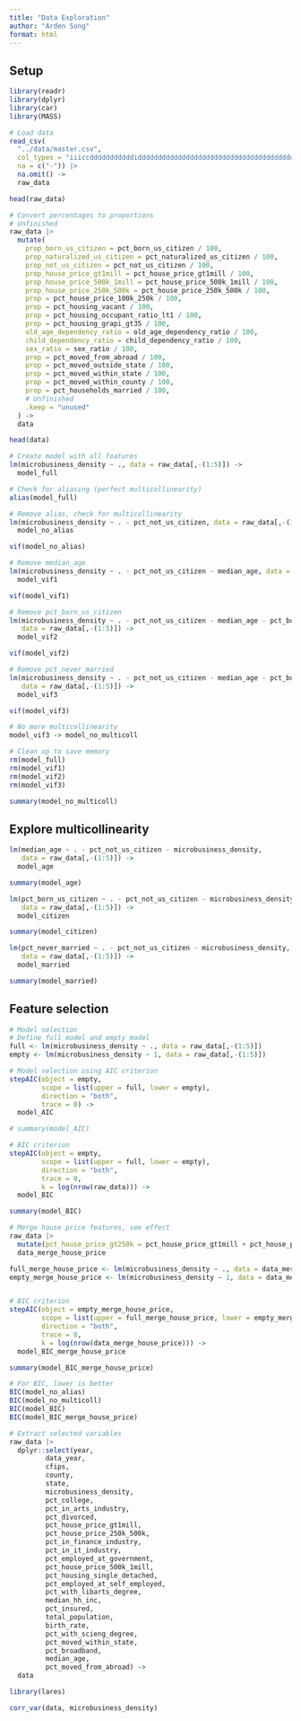 ```yaml
---
title: "Data Exploration"
author: "Arden Song"
format: html
---
```


## Setup

```r
library(readr)
library(dplyr)
library(car)
library(MASS)
```

```r
# Load data
read_csv(
  "../data/master.csv", 
  col_types = "iiiccdddddddddddiddddddddddddddddddddddddddddddddddddddddd",
  na = c("-")) |>
  na.omit() ->
  raw_data

head(raw_data)
```

```r
# Convert percentages to proportions
# Unfinished
raw_data |>
  mutate(
    prop_born_us_citizen = pct_born_us_citizen / 100,
    prop_naturalized_us_citizen = pct_naturalized_us_citizen / 100,
    prop_not_us_citizen = pct_not_us_citizen / 100,
    prop_house_price_gt1mill = pct_house_price_gt1mill / 100,
    prop_house_price_500k_1mill = pct_house_price_500k_1mill / 100,
    prop_house_price_250k_500k = pct_house_price_250k_500k / 100, 
    prop = pct_house_price_100k_250k / 100, 
    prop = pct_housing_vacant / 100, 
    prop = pct_housing_occupant_ratio_lt1 / 100, 
    prop = pct_housing_grapi_gt35 / 100,
    old_age_dependency_ratio = old_age_dependency_ratio / 100,
    child_dependency_ratio = child_dependency_ratio / 100,
    sex_ratio = sex_ratio / 100,
    prop = pct_moved_from_abroad / 100,
    prop = pct_moved_outside_state / 100,
    prop = pct_moved_within_state / 100,
    prop = pct_moved_within_county / 100,
    prop = pct_households_married / 100,
    # Unfinished
    .keep = "unused"
  ) ->
  data

head(data)
```

```r
# Create model with all features
lm(microbusiness_density ~ ., data = raw_data[,-(1:5)]) ->
  model_full

# Check for aliasing (perfect multicollinearity)
alias(model_full)
```

```r
# Remove alias, check for multicollinearity
lm(microbusiness_density ~ . - pct_not_us_citizen, data = raw_data[,-(1:5)]) ->
  model_no_alias

vif(model_no_alias)
```

```r
# Remove median_age
lm(microbusiness_density ~ . - pct_not_us_citizen - median_age, data = raw_data[,-(1:5)]) ->
  model_vif1

vif(model_vif1)
```

```r
# Remove pct_born_us_citizen
lm(microbusiness_density ~ . - pct_not_us_citizen - median_age - pct_born_us_citizen, 
   data = raw_data[,-(1:5)]) ->
  model_vif2

vif(model_vif2)
```

```r
# Remove pct_never_married
lm(microbusiness_density ~ . - pct_not_us_citizen - median_age - pct_born_us_citizen - pct_never_married, 
   data = raw_data[,-(1:5)]) ->
  model_vif3

vif(model_vif3)
```

```r
# No more multicollinearity
model_vif3 -> model_no_multicoll

# Clean up to save memory
rm(model_full)
rm(model_vif1)
rm(model_vif2)
rm(model_vif3)
```

```r
summary(model_no_multicoll)
```

## Explore multicollinearity

```r
lm(median_age ~ . - pct_not_us_citizen - microbusiness_density, 
   data = raw_data[,-(1:5)]) ->
  model_age

summary(model_age)
```

```r
lm(pct_born_us_citizen ~ . - pct_not_us_citizen - microbusiness_density, 
   data = raw_data[,-(1:5)]) ->
  model_citizen

summary(model_citizen)
```

```r
lm(pct_never_married ~ . - pct_not_us_citizen - microbusiness_density, 
   data = raw_data[,-(1:5)]) ->
  model_married

summary(model_married)
```

## Feature selection

```r
# Model selection
# Define full model and empty model
full <- lm(microbusiness_density ~ ., data = raw_data[,-(1:5)])
empty <- lm(microbusiness_density ~ 1, data = raw_data[,-(1:5)])

# Model selection using AIC criterion
stepAIC(object = empty, 
        scope = list(upper = full, lower = empty), 
        direction = "both",
        trace = 0) ->
  model_AIC

# summary(model_AIC)

# BIC criterion
stepAIC(object = empty, 
        scope = list(upper = full, lower = empty), 
        direction = "both",
        trace = 0,
        k = log(nrow(raw_data))) ->
  model_BIC

summary(model_BIC)
```

```r
# Merge house price features, see effect
raw_data |>
  mutate(pct_house_price_gt250k = pct_house_price_gt1mill + pct_house_price_500k_1mill + pct_house_price_250k_500k, .keep = "unused") ->
  data_merge_house_price

full_merge_house_price <- lm(microbusiness_density ~ ., data = data_merge_house_price[,-(1:5)])
empty_merge_house_price <- lm(microbusiness_density ~ 1, data = data_merge_house_price[,-(1:5)])


# BIC criterion
stepAIC(object = empty_merge_house_price, 
        scope = list(upper = full_merge_house_price, lower = empty_merge_house_price), 
        direction = "both",
        trace = 0,
        k = log(nrow(data_merge_house_price))) ->
  model_BIC_merge_house_price

summary(model_BIC_merge_house_price)
```

```r
# For BIC, lower is better
BIC(model_no_alias)
BIC(model_no_multicoll)
BIC(model_BIC)
BIC(model_BIC_merge_house_price)
```

```r
# Extract selected variables
raw_data |>
  dplyr::select(year, 
         data_year, 
         cfips, 
         county, 
         state, 
         microbusiness_density,
         pct_college,
         pct_in_arts_industry,
         pct_divorced,
         pct_house_price_gt1mill,
         pct_house_price_250k_500k,
         pct_in_finance_industry,
         pct_in_it_industry,
         pct_employed_at_government,
         pct_house_price_500k_1mill,
         pct_housing_single_detached,
         pct_employed_at_self_employed,
         pct_with_libarts_degree,
         median_hh_inc,
         pct_insured,
         total_population,
         birth_rate,
         pct_with_scieng_degree,
         pct_moved_within_state,
         pct_broadband,
         median_age,
         pct_moved_from_abroad) ->
  data
```

```r
library(lares)

corr_var(data, microbusiness_density)
```

